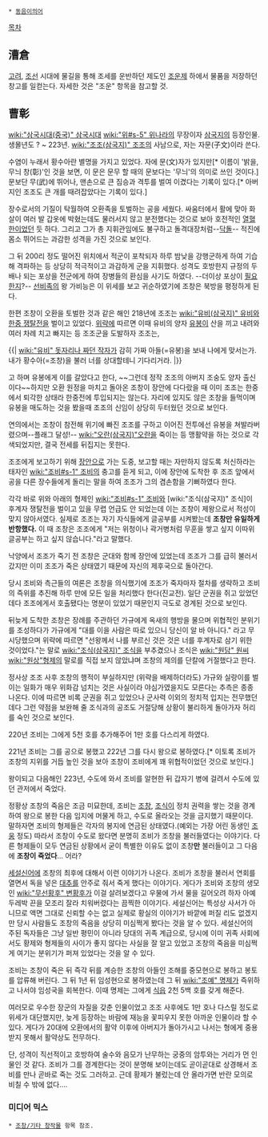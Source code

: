  * [[동음이의어]]

[[목차]]
== 漕倉 ==
[[고려]], [[조선]] 시대에 물길을 통해 조세를 운반하던 제도인 [[조운]]제 하에서 물품을 저장하던 창고를 일컫는다. 자세한 것은 "조운" 항목을 참고할 것.


== 曹彰 ==
[[wiki:"삼국시대(중국)" 삼국시대]] [[wiki:"위#s-5" 위]]나라의 무장이자 [[삼국지]]의 등장인물. 생몰년도 ? ~ 223년. [[wiki:"조조(삼국지)" 조조]]의 사남으로, 자는 자문(子文)이라 쓴다.

수염이 누래서 황수아란 별명을 가지고 있었다. 자에 문(文)자가 있지만[* 이름이 '밝을, 무늬 창(彰)'인 것을 보면, 이 문은 문무 할 때의 문보다는 '무늬'의 의미로 쓰인 것이다.] 문보단 무(武)에 뛰어나, 맨손으로 큰 짐승과 격투를 벌여 이겼다는 기록이 있다.[* 아버지인 조조도 큰 개를 때려잡았다는 기록이 있다.] 

장수로서의 기질이 탁월하여 오환족을 토벌하는 공을 세웠다. 싸움터에서 활에 맞아 화살이 여러 발 갑옷에 박혔는데도 물러서지 않고 분전했다는 것으로 보아 호전적인 [[열혈]]한이었던 듯 하다. 그리고 그가 총 지휘관임에도 불구하고 돌격대장처럼--[[닥돌]]-- 적진에 몸소 뛰어드는 과감한 성격을 가진 것으로 보인다.

그 뒤 200리 정도 떨어진 위치에서 적군이 포착되자 하루 밤낮을 강행군하게 하여 기습해 격파하는 등 상당히 적극적이고 과감하게 군을 지휘했다. 성격도 호방한지 규정의 두 배나 되는 포상을 전군에게 하여 장병들의 환심을 사기도 하였다. --더이상 포상이 [[필요한지]]?-- [[선비족]]의 왕 가비능은 이 위세를 보고 귀순하였기에 조창은 북방을 평정하게 된다. 

한편 조창이 오환을 토벌한 것과 같은 해인 218년에 조조는 [[wiki:"유비(삼국지)" 유비]]와 [[한중 쟁탈전]]을 벌이고 있었다. [[위략]]에 따르면 이때 유비의 양자 [[유봉]]이 산을 끼고 내려와 여러 차례 치고 빠지는 등 조조군을 도발하자 조조는,

{{| [[wiki:"유비" 돗자리나 짜던 작자]]가 감히 가짜 아들(=유봉)을 보내 나에게 맞서는가. 내가 황수아(=조창)을 불러 너를 상대할테니 기다리거라. |}}

고 하며 유봉에게 이를 갈았다고 한다, ~~그런데 정작 조조의 아버지 조숭도 양자 출신이다~~하지만 오환 원정을 마치고 돌아온 조창이 장안에 다다랐을 때 이미 조조는 한중에서 퇴각한 상태라 한중전에 투입되지는 않는다. 자리에 있지도 않은 조창을 들먹이며 유봉을 매도하는 것을 봤을때 조조의 신임이 상당히 두터웠던 것으로 보인다. 

연의에서는 조창이 참전해 위기에 빠진 조조를 구하고 이어진 전투에선 유봉을 쳐발라버렸으며--플래그 달성!-- [[wiki:"오란(삼국지)"오란]]을 죽이는 등 맹활약을 하는 것으로 각색되었지만, 결국 전세를 뒤집지는 못한다.

조조에게 보고하기 위해 [[장안]]으로 가는 도중, 보고할 때는 자만하지 않도록 처신하라는 태자인 [[wiki:"조비#s-1" 조비]]의 충고를 듣게 되고, 이에 장안에 도착한 후 조조 앞에서 공을 다른 장수들에게 돌리는 말을 하여 조조가 그의 겸손함을 기뻐하였다 한다.

각각 바로 위와 아래의 형제인 [[wiki:"조비#s-1" 조비]]와 [wiki:"조식(삼국지)" 조식]이 후계자 쟁탈전을 벌이고 있을 무렵 언급도 안 되었는데 이는 조창이 제왕으로서 적성이 맞지 않아서였다. 실제로 조조는 자기 자식들에게 글공부를 시켜봤는데 '''조창만 유일하게 반항했다.''' 이 때 조창은 조조에게 "저는 위청이나 곽거병처럼 무훈을 쌓고 싶지 이따위 글공부는 하고 싶지 않습니다."라고 말했다. 

낙양에서 조조가 죽기 전 조창은 군대와 함께 장안에 있었는데 조조가 그를 급히 불러서 갔지만 이미 조조가 죽은 상태였기 때문에 자신의 제후국으로 돌아간다.

당시 조비와 측근들의 여론은 조창을 의식했기에 조조가 죽자마자 절차를 생략하고 조비의 즉위를 추진해 하루 만에 모든 일을 처리했다 한다(진교전). 일단 군권을 쥐고 있었던 데다 조조에게서 호출됐다는 명분이 있었기 때문인지 극도로 경계된 것으로 보인다. 

뒤늦게 도착한 조창은 장례를 주관하던 가규에게 옥새의 행방을 물으며 위협적인 분위기를 조성하다가 가규에게 "대를 이을 사람은 따로 있으니 당신이 알 바 아니다." 라고 무시당했으며 위략에 따르면  "선왕께서 나를 부르신 것은 것은 너를 후계자로 삼기 위한 것이었다."는 말로 [[wiki:"조식(삼국지)" 조식]]을 부추겼으나 조식은 [[wiki:"원담" 원씨]] [[wiki:"원상"형제]]의 말로를 직접 보지 않았냐며 조창의 제의를 단칼에 거절했다고 한다. 

정사상 조조 사후 조창의 행적이 부실하지만 (위략을 배제하더라도) 가규와 실랑이를 벌이는 일화가 매우 위화감 넘치는 것은 사실이라 야심가였을지도 모른다는 추측은 종종 나온다. 이에 따르면 비록 군권을 쥐고 있었으나 군사력 이외의 정치적 입지는 전무했던데다 그런 약점을 보완해 줄 조식과의 공조도 거절당해 상황이 불리하게 돌아가자 허리를 숙인 것으로 보인다.

220년 조비는 그에게 5천 호를 추가해주어 1만 호를 다스리게 하였다.

221년 조비는 그를 공으로 봉했고 222년 그를 다시 왕으로 봉하였다.[* 이토록 조비가 조창의 지위를 거듭 높인 것을 보아 조창이 조비에게 꽤 위협적이었던 것으로 보인다.]

왕이되고 다음해인 223년, 수도에 와서 조비를 알현한 뒤 갑자기 병에 걸려서 수도에 있던 관저에서 죽었다.

정황상 조창의 죽음은 조금 미묘한데, 조비는 [[조창]], [[조식]]이 정치 권력을 쌓는 것을 경계하여 왕으로 봉한 다음 임지에 머물게 하고, 수도로 올라오는 것을 금지했기 때문이다. 말하자면 조비의 형제들은 각자의 봉지에 연금된 상태였다.(예외는 가장 어린 동생인 [[조웅]] 정도) 따라서 조창이 수도로 왔다면 분명히 조비가 조창을 불러들였다는 이야기다. 다른 형제들이 모두 연금된 상황에서 굳이 특별한 이유도 없이 조창'''만''' 불러들이고 그 다음에 '''조창이 죽었다'''... 어라?

[[세설신어]]에 조창의 최후에 대해서 이런 이야기가 나온다. 조비가 조창을 불러서 연회를 열면서 독을 넣은 [[대추]]를 안주로 줘서 죽게 했다는 이야기다. 게다가 조비와 조창의 생모인 [[wiki:"무선황후" 변황후]]가 이걸 살려보겠다고 우물에 가서 물을 길어오려 하자 아예 두레박 끈을 모조리 잘라 치워버렸다는 끔찍한 이야기다. 세설신어는 특성상 사서가 아니므로 액면 그대로 신뢰할 수는 없고 실제로 황실의 이야기가 바깥에 퍼질 리도 없겠지만 당시 사람들도 조창의 죽음을 상당히 미심쩍게 봤다는 것을 알 수 있다. 세설신어의 주된 독자들은 그냥 일반 평민이 아니라 당대의 귀족 계급으로, 당시에 이미 귀족 사회에서도 황제와 형제들의 사이가 좋지 않다는 사실을 잘 알고 있었고 조창의 죽음을 미심쩍게 여기는 분위기가 퍼져 있었다는 것을 알 수 있다.

조비는 조창이 죽은 뒤 즉각 뒤를 계승한 조창의 아들인 조해를 중모현으로 봉하고 봉토를 압류해 버린다. 그 뒤 1년 뒤 임성현으로 봉하였는데 그 뒤 [[wiki:"조예" 명제]]가 즉위하고 나서야 임성국을 회복한다. 이때 명제는 그에게 [[식읍]] 2천 5백 호를 갖게 해준다.

여러모로 우수한 장군의 자질을 갖춘 인물이었고 조조 사후에도 1만 호나 다스릴 정도로 위세가 대단했지만, 늦게 등장하는 바람에 재능을 꽃피우지 못한 아까운 인물이라 할 수 있다. 게다가 20대에 오환에서의 활약 이후에 아버지가 돌아가시고 나서는 형에게 중용받지 못해서 활약상도 전무하다. 

단, 성격이 직선적이고 호방하여 술수와 음모가 난무하는 궁중의 암투와는 거리가 먼 인물인 것 같다. 조비가 그를 경계한다는 것이 분명해 보이는데도 곧이곧대로 상경해서 조비를 만나 곧바로 죽는 것도 그러하고. 근데 황제가 불렀는데 안 올라가면 반란 모의로 비칠 수 밖에 없다….

=== 미디어 믹스 ===
 * [[조창/기타 창작물]] 항목 참조.
